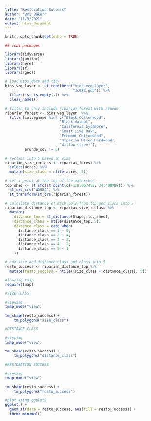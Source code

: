 ```yaml
---
title: "Restoration Success"
author: "Bri Baker"
date: "11/9/2021"
output: html_document
---
```


```r
knitr::opts_chunk$set(echo = TRUE)

## load packages

library(tidyverse)
library(janitor)
library(here)
library(sf)
library(rgeos)

```



```r
# load bios data and tidy
bios_veg_layer <- st_read(here("bios_veg_layer", 
                               "ds983.gdb")) %>% 
  filter(!st_is_empty(.)) %>% 
  clean_names()

# filter to only include riparian forest with arundo
riparian_forest <- bios_veg_layer  %>% 
  filter(calvegname %in% c("Black Cottonwood", 
                         "Black Walnut", 
                         "California Sycamore", 
                         "Coast Live Oak", 
                         "Fremont Cottonwood", 
                         "Riparian Mixed Hardwood",
                         "Willow (tree)"),
         arundo_cov != 0)


```

```r
# reclass into 5 based on size
riparian_size_reclass <- riparian_forest %>% 
  select(acres) %>% 
  mutate(size_class = ntile(acres, 5))


```

```r
# set a point at the top of the watershed
top_shed <- st_sfc(st_point(c(-118.667452, 34.408988))) %>% 
  st_set_crs("WGS84") %>% 
  st_transform(st_crs(riparian_forest))

# calculate distance of each poly from top and class into 5
riparian_distance_top <- riparian_size_reclass %>% 
  mutate(
    distance_top = st_distance(Shape, top_shed),
    distance_class = ntile(distance_top, 5),
    distance_class = case_when(
      distance_class == 1 ~ 5,
      distance_class == 2 ~ 4,
      distance_class == 3 ~ 3,
      distance_class == 4 ~ 2,
      distance_class == 5 ~ 1
    ))


```

```r
# add size and distance class and class into 5
resto_success <- riparian_distance_top %>% 
  mutate(resto_success = ntile((size_class + distance_class), 5))
```

```r
#loading tmap
require(tmap)

#SIZE CLASS 

#viewing
tmap_mode("view")

tm_shape(resto_success) +
    tm_polygons("size_class")
```

```r
#DISTANCE CLASS 

#viewing
tmap_mode("view")

tm_shape(resto_success) +
    tm_polygons("distance_class")
```

```r
#RESTORATION SUCCESS

#viewing
tmap_mode("view")

tm_shape(resto_success) +
    tm_polygons("resto_success")
```

```r
#plot using ggplot2
ggplot() + 
  geom_sf(data = resto_success, aes(fill = resto_success)) +
  theme_minimal()
```

